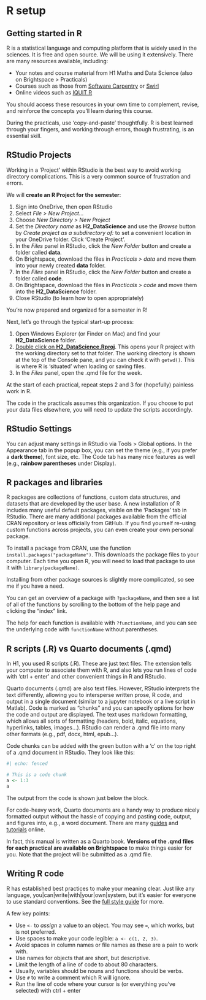 # R setup {#sec-R_setup .unnumbered}

## Getting started in R

R is a statistical language and computing platform that is widely used in the sciences. It is free and open source. We will be using it extensively. There are many resources available, including:

-   Your notes and course material from H1 Maths and Data Science (also on Brightspace \> Practicals)
-   Courses such as those from [Software Carpentry](https://swcarpentry.github.io/r-novice-gapminder/) or [Swirl](https://swirlstats.com/)
-   Online videos such as [IQUIT R](https://www.youtube.com/playlist?list=PLo1ryuEXQ0sfGqV7MMwF9SiOuxW9hjZuc)

You should access these resources in your own time to complement, revise, and reinforce the concepts you'll learn during this course.

During the practicals, use 'copy-and-paste' thoughtfully. R is best learned through your fingers, and working through errors, though frustrating, is an essential skill.

## RStudio Projects {#sec-RStudio_projects}

Working in a 'Project' within RStudio is the best way to avoid working directory complications. This is a very common source of frustration and errors.

We will **create an R Project for the semester**:

1.  Sign into OneDrive, then open RStudio
2.  Select *File \> New Project...*
3.  Choose *New Directory \> New Project*
4.  Set the *Directory name* as **H2_DataScience** and use the *Browse* button by *Create project as a subdirectory of:* to set a convenient location in your OneDrive folder. Click 'Create Project'.
5.  In the *Files* panel in RStudio, click the *New Folder* button and create a folder called **data**.
6.  On Brightspace, download the files in *Practicals \> data* and move them into your newly created **data** folder.
7.  In the *Files* panel in RStudio, click the *New Folder* button and create a folder called **code**.
8.  On Brightspace, download the files in *Practicals \> code* and move them into the **H2_DataScience** folder.
9.  Close RStudio (to learn how to open appropriately)

You're now prepared and organized for a semester in R!

Next, let's go through the typical start-up process:

1.  Open Windows Explorer (or Finder on Mac) and find your **H2_DataScience** folder.
2.  [Double click on **H2_DataScience.Rproj**]{.underline}. This opens your R project with the working directory set to that folder. The working directory is shown at the top of the Console pane, and you can check it with `getwd()`. This is where R is 'situated' when loading or saving files.
3.  In the *Files* panel, open the .qmd file for the week.

At the start of each practical, repeat steps 2 and 3 for (hopefully) painless work in R.

The code in the practicals assumes this organization. If you choose to put your data files elsewhere, you will need to update the scripts accordingly.

## RStudio Settings

You can adjust many settings in RStudio via Tools \> Global options. In the Appearance tab in the popup box, you can set the theme (e.g., if you prefer a **dark theme**), font size, etc. The Code tab has many nice features as well (e.g., **rainbow parentheses** under Display).

## R packages and libraries {#sec-R_packages}

R packages are collections of functions, custom data structures, and datasets that are developed by the user base. A new installation of R includes many useful default packages, visible on the 'Packages' tab in RStudio. There are many additional packages available from the official CRAN repository or less officially from GitHub. If you find yourself re-using custom functions across projects, you can even create your own personal package.

To install a package from CRAN, use the function `install.packages("packageName")`. This downloads the package files to your computer. Each time you open R, you will need to load that package to use it with `library(packageName)`.

Installing from other package sources is slightly more complicated, so see me if you have a need.

You can get an overview of a package with `?packageName`, and then see a list of all of the functions by scrolling to the bottom of the help page and clicking the "index" link.

The help for each function is available with `?functionName`, and you can see the underlying code with `functionName` without parentheses.

## R scripts (.R) vs Quarto documents (.qmd) {#sec-quarto}

In H1, you used R scripts (.R). These are just text files. The extension tells your computer to associate them with R, and also lets you run lines of code with 'ctrl + enter' and other convenient things in R and RStudio.

Quarto documents (.qmd) are also text files. However, RStudio interprets the text differently, allowing you to intersperse written prose, R code, and output in a single document (similar to a jupyter notebook or a live script in Matlab). Code is marked as "chunks" and you can specify options for how the code and output are displayed. The text uses markdown formatting, which allows all sorts of formatting (headers, bold, italic, equations, hyperlinks, tables, images...). RStudio can render a .qmd file into many other formats (e.g., pdf, docx, html, epub...).

Code chunks can be added with the green button with a 'c' on the top right of a .qmd document in RStudio. They look like this:

```r
#| echo: fenced

# This is a code chunk
a <- 1:3
a
```

The output from the code is shown just below the block.

For code-heavy work, Quarto documents are a handy way to produce nicely formatted output without the hassle of copying and pasting code, output, and figures into, e.g., a word document. There are many [guides](https://quarto.org/docs/guide/) and [tutorials](https://quarto.org/docs/get-started/hello/rstudio.html) online.

In fact, this manual is written as a Quarto book. **Versions of the .qmd files for each practical are available on Brightspace** to make things easier for you. Note that the project will be submitted as a .qmd file.

## Writing R code

R has established best practices to make your meaning clear. Just like any language, you\|can\|write\|with\|your\|own\|system, but it's easier for everyone to use standard conventions. See the [full style guide](https://style.tidyverse.org/syntax.html) for more.

A few key points:

-   Use `<-` to *assign* a value to an object. You may see `=`, which works, but is not preferred.
-   Use spaces to make your code legible: `a <- c(1, 2, 3)`.
-   Avoid spaces in column names or file names as these are a pain to work with.
-   Use names for objects that are short, but descriptive.
-   Limit the length of a line of code to about 80 characters.
-   Usually, variables should be nouns and functions should be verbs.
-   Use `#` to write a comment which R will ignore.
-   Run the line of code where your cursor is (or everything you've selected) with ctrl + enter
